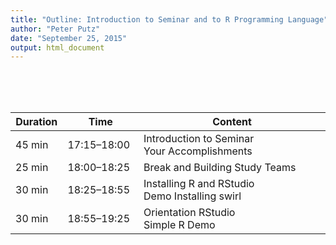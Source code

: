 ```yaml
---
title: "Outline: Introduction to Seminar and to R Programming Language"
author: "Peter Putz"
date: "September 25, 2015"
output: html_document
---
```


\
\
\



Duration | Time         | Content
-------- | ------------ | -----------------------------
45 min   | 17:15--18:00 | Introduction to Seminar <br> Your Accomplishments
25 min   | 18:00--18:25 | Break and Building Study Teams
30 min   | 18:25--18:55 | Installing R and RStudio <br> Demo Installing swirl
30 min   | 18:55--19:25 | Orientation RStudio <br> Simple R Demo

